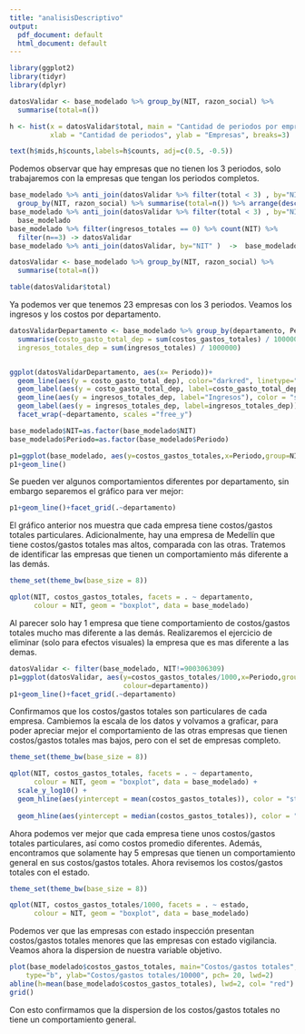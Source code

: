 ```yaml
---
title: "analisisDescriptivo"
output:
  pdf_document: default
  html_document: default
---
```



```r
library(ggplot2)
library(tidyr)
library(dplyr)

datosValidar <- base_modelado %>% group_by(NIT, razon_social) %>% 
  summarise(total=n())

h <- hist(x = datosValidar$total, main = "Cantidad de periodos por empresa",
          xlab = "Cantidad de periodos", ylab = "Empresas", breaks=3)

text(h$mids,h$counts,labels=h$counts, adj=c(0.5, -0.5))

```
Podemos observar que hay empresas que no tienen los 3 periodos, solo trabajaremos con la empresas que tengan los periodos completos.

```r

base_modelado %>% anti_join(datosValidar %>% filter(total < 3) , by="NIT" ) %>% 
  group_by(NIT, razon_social) %>% summarise(total=n()) %>% arrange(desc(total))
base_modelado %>% anti_join(datosValidar %>% filter(total < 3) , by="NIT" ) ->  
  base_modelado
base_modelado %>% filter(ingresos_totales == 0) %>% count(NIT) %>% 
  filter(n==3) -> datosValidar
base_modelado %>% anti_join(datosValidar, by="NIT" )  ->  base_modelado

datosValidar <- base_modelado %>% group_by(NIT, razon_social) %>% 
  summarise(total=n())

table(datosValidar$total)

```
Ya podemos ver que tenemos 23 empresas con los 3 periodos. Veamos los ingresos y los costos por departamento.

```r
datosValidarDepartamento <- base_modelado %>% group_by(departamento, Periodo) %>% 
  summarise(costo_gasto_total_dep = sum(costos_gastos_totales) / 1000000,
  ingresos_totales_dep = sum(ingresos_totales) / 1000000)


ggplot(datosValidarDepartamento, aes(x= Periodo))+
  geom_line(aes(y = costo_gasto_total_dep), color="darkred", linetype="twodash")+
  geom_label(aes(y = costo_gasto_total_dep, label=costo_gasto_total_dep)) + 
  geom_line(aes(y = ingresos_totales_dep, label="Ingresos"), color = "steelblue")+
  geom_label(aes(y = ingresos_totales_dep, label=ingresos_totales_dep)) + 
  facet_wrap(~departamento, scales ="free_y")


```
```r
base_modelado$NIT=as.factor(base_modelado$NIT)
base_modelado$Periodo=as.factor(base_modelado$Periodo)

p1=ggplot(base_modelado, aes(y=costos_gastos_totales,x=Periodo,group=NIT,colour=departamento))
p1+geom_line()
```
Se pueden ver algunos comportamientos diferentes por departamento, sin embargo separemos el gráfico para ver mejor:
```r
p1+geom_line()+facet_grid(.~departamento)
```
El gráfico anterior nos muestra que cada empresa tiene costos/gastos totales particulares. Adicionalmente, hay una empresa de Medellín que tiene costos/gastos totales mas altos, comparada con las otras. Tratemos de identificar las empresas que tienen un comportamiento más diferente a las demás.

```r
theme_set(theme_bw(base_size = 8))

qplot(NIT, costos_gastos_totales, facets = . ~ departamento, 
      colour = NIT, geom = "boxplot", data = base_modelado)
```
Al parecer solo hay 1 empresa que tiene comportamiento de costos/gastos totales mucho mas diferente a las demás.
Realizaremos el ejercicio de eliminar (solo para efectos visuales) la empresa que es mas diferente a las demas.

```r
datosValidar <- filter(base_modelado, NIT!=900306309)
p1=ggplot(datosValidar, aes(y=costos_gastos_totales/1000,x=Periodo,group=NIT,
                            colour=departamento))
p1+geom_line()+facet_grid(.~departamento)
```
Confirmamos que los costos/gastos totales son particulares de cada empresa.
Cambiemos la escala de los datos y volvamos a graficar, para poder apreciar mejor el comportamiento de las otras empresas que tienen costos/gastos totales mas bajos, pero con el set de empresas completo.
```r
theme_set(theme_bw(base_size = 8))

qplot(NIT, costos_gastos_totales, facets = . ~ departamento, 
      colour = NIT, geom = "boxplot", data = base_modelado) +
  scale_y_log10() + 
  geom_hline(aes(yintercept = mean(costos_gastos_totales)), color = "steelblue") +
  
  geom_hline(aes(yintercept = median(costos_gastos_totales)), color = "red")
```
Ahora podemos ver mejor que cada empresa tiene unos costos/gastos totales particulares, así como costos promedio diferentes. Además, encontramos que solamente hay 5 empresas que tienen un comportamiento general en sus costos/gastos totales.
Ahora revisemos los costos/gastos totales con el estado.

```r
theme_set(theme_bw(base_size = 8))

qplot(NIT, costos_gastos_totales/1000, facets = . ~ estado, 
      colour = NIT, geom = "boxplot", data = base_modelado) 

```
Podemos ver que las empresas con estado inspección presentan costos/gastos totales menores que las empresas con estado vigilancia.
Veamos ahora la dispersion de nuestra variable objetivo.

```r
plot(base_modelado$costos_gastos_totales, main="Costos/gastos totales",
	type="b", ylab="Costos/gastos totales/10000", pch= 20, lwd=2)
abline(h=mean(base_modelado$costos_gastos_totales), lwd=2, col= "red")
grid()

```
Con esto confirmamos que la dispersion de los costos/gastos totales no tiene un comportamiento general.


